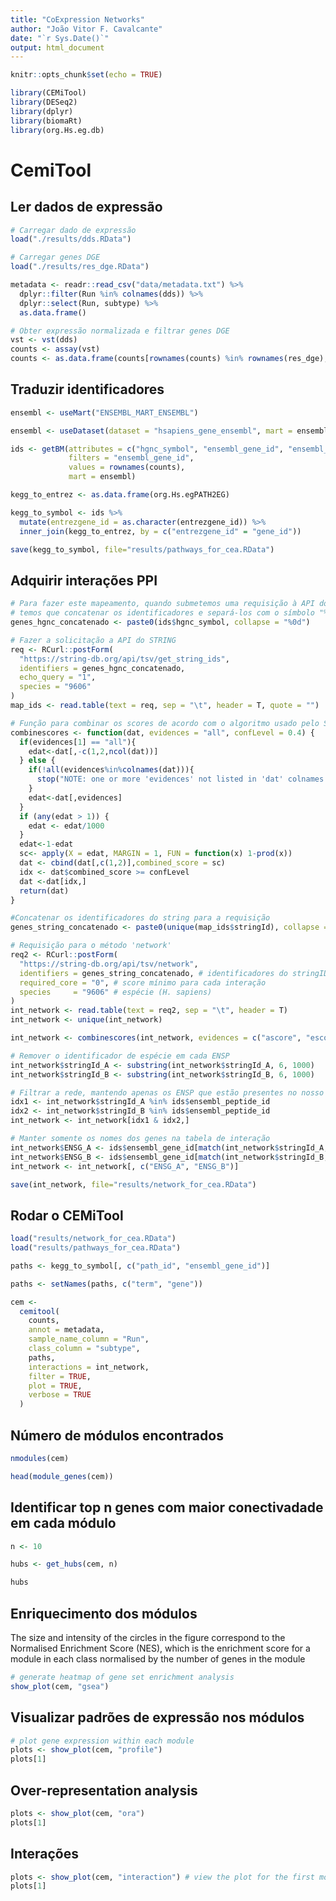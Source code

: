 ```yaml
---
title: "CoExpression Networks"
author: "João Vitor F. Cavalcante"
date: "`r Sys.Date()`"
output: html_document
---
```


```r
knitr::opts_chunk$set(echo = TRUE)
```

```r
library(CEMiTool)
library(DESeq2)
library(dplyr)
library(biomaRt)
library(org.Hs.eg.db)
```

# CemiTool

## Ler dados de expressão

```r
# Carregar dado de expressão
load("./results/dds.RData")

# Carregar genes DGE
load("./results/res_dge.RData")

metadata <- readr::read_csv("data/metadata.txt") %>% 
  dplyr::filter(Run %in% colnames(dds)) %>% 
  dplyr::select(Run, subtype) %>% 
  as.data.frame()

# Obter expressão normalizada e filtrar genes DGE
vst <- vst(dds)
counts <- assay(vst)
counts <- as.data.frame(counts[rownames(counts) %in% rownames(res_dge),])
```

## Traduzir identificadores

```r
ensembl <- useMart("ENSEMBL_MART_ENSEMBL")

ensembl <- useDataset(dataset = "hsapiens_gene_ensembl", mart = ensembl)

ids <- getBM(attributes = c("hgnc_symbol", "ensembl_gene_id", "ensembl_peptide_id", "entrezgene_id"),
             filters = "ensembl_gene_id",
             values = rownames(counts),
             mart = ensembl)
```

```r
kegg_to_entrez <- as.data.frame(org.Hs.egPATH2EG)

kegg_to_symbol <- ids %>% 
  mutate(entrezgene_id = as.character(entrezgene_id)) %>% 
  inner_join(kegg_to_entrez, by = c("entrezgene_id" = "gene_id"))

save(kegg_to_symbol, file="results/pathways_for_cea.RData")
```

## Adquirir interações PPI

```r
# Para fazer este mapeamento, quando submetemos uma requisição à API do string programaticamente, 
# temos que concatenar os identificadores e separá-los com o símbolo "%0d".
genes_hgnc_concatenado <- paste0(ids$hgnc_symbol, collapse = "%0d") 

# Fazer a solicitação a API do STRING
req <- RCurl::postForm(
  "https://string-db.org/api/tsv/get_string_ids",
  identifiers = genes_hgnc_concatenado,
  echo_query = "1",
  species = "9606"
)
map_ids <- read.table(text = req, sep = "\t", header = T, quote = "")
```


```r
# Função para combinar os scores de acordo com o algoritmo usado pelo STRING
combinescores <- function(dat, evidences = "all", confLevel = 0.4) {
  if(evidences[1] == "all"){
    edat<-dat[,-c(1,2,ncol(dat))]
  } else {
    if(!all(evidences%in%colnames(dat))){
      stop("NOTE: one or more 'evidences' not listed in 'dat' colnames!")
    }
    edat<-dat[,evidences]
  }
  if (any(edat > 1)) {
    edat <- edat/1000
  }
  edat<-1-edat
  sc<- apply(X = edat, MARGIN = 1, FUN = function(x) 1-prod(x))
  dat <- cbind(dat[,c(1,2)],combined_score = sc)
  idx <- dat$combined_score >= confLevel
  dat <-dat[idx,]
  return(dat)
}

#Concatenar os identificadores do string para a requisição
genes_string_concatenado <- paste0(unique(map_ids$stringId), collapse = "%0d") 

# Requisição para o método 'network'
req2 <- RCurl::postForm(
  "https://string-db.org/api/tsv/network",
  identifiers = genes_string_concatenado, # identificadores do stringID, obtidos na etapa anterior
  required_core = "0", # score mínimo para cada interação
  species     = "9606" # espécie (H. sapiens)
)
int_network <- read.table(text = req2, sep = "\t", header = T)
int_network <- unique(int_network)

int_network <- combinescores(int_network, evidences = c("ascore", "escore", "dscore"), confLevel = 0.9)
```


```r
# Remover o identificador de espécie em cada ENSP
int_network$stringId_A <- substring(int_network$stringId_A, 6, 1000)
int_network$stringId_B <- substring(int_network$stringId_B, 6, 1000)

# Filtrar a rede, mantendo apenas os ENSP que estão presentes no nosso dataframe inicial
idx1 <- int_network$stringId_A %in% ids$ensembl_peptide_id
idx2 <- int_network$stringId_B %in% ids$ensembl_peptide_id
int_network <- int_network[idx1 & idx2,]

# Manter somente os nomes dos genes na tabela de interação
int_network$ENSG_A <- ids$ensembl_gene_id[match(int_network$stringId_A, ids$ensembl_peptide_id)]
int_network$ENSG_B <- ids$ensembl_gene_id[match(int_network$stringId_B, ids$ensembl_peptide_id)]
int_network <- int_network[, c("ENSG_A", "ENSG_B")]

save(int_network, file="results/network_for_cea.RData")
```


## Rodar o CEMiTool

```r
load("results/network_for_cea.RData")
load("results/pathways_for_cea.RData")

paths <- kegg_to_symbol[, c("path_id", "ensembl_gene_id")]

paths <- setNames(paths, c("term", "gene"))

cem <-
  cemitool(
    counts,
    annot = metadata,
    sample_name_column = "Run",
    class_column = "subtype",
    paths,
    interactions = int_network,
    filter = TRUE,
    plot = TRUE,
    verbose = TRUE
  )
```


## Número de módulos encontrados

```r
nmodules(cem)

head(module_genes(cem))
```

## Identificar top n genes com maior conectivadade em cada módulo

```r
n <- 10

hubs <- get_hubs(cem, n)

hubs
```

## Enriquecimento dos módulos

The size and intensity of the circles in the figure correspond to the Normalised Enrichment Score (NES), which is the enrichment score for a module in each class normalised by the number of genes in the module

```r
# generate heatmap of gene set enrichment analysis
show_plot(cem, "gsea")
```


## Visualizar padrões de expressão nos módulos

```r
# plot gene expression within each module
plots <- show_plot(cem, "profile")
plots[1]
```

## Over-representation analysis

```r
plots <- show_plot(cem, "ora")
plots[1]
```

## Interações

```r
plots <- show_plot(cem, "interaction") # view the plot for the first module
plots[1]
```


